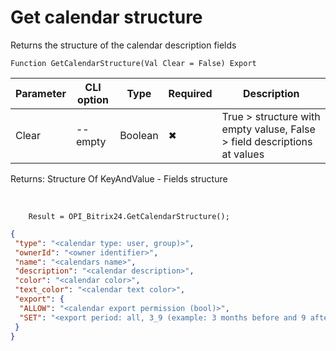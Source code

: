 ﻿---
sidebar_position: 10
---


# Get calendar structure
 Returns the structure of the calendar description fields



`Function GetCalendarStructure(Val Clear = False) Export`

  | Parameter | CLI option | Type | Required | Description |
  |-|-|-|-|-|
  | Clear | --empty | Boolean | &#x2716; | True > structure with empty valuse, False > field descriptions at values |

  
  Returns:  Structure Of KeyAndValue - Fields structure

<br/>




```bsl title="1C:Enterprise/OneScript code example"
    Result = OPI_Bitrix24.GetCalendarStructure();
```
 



```json title="Result"
{
 "type": "<calendar type: user, group)>",
 "ownerId": "<owner identifier>",
 "name": "<calendars name>",
 "description": "<calendar description>",
 "color": "<calendar color>",
 "text_color": "<calendar text color>",
 "export": {
  "ALLOW": "<calendar export permission (bool)>",
  "SET": "<export period: all, 3_9 (example: 3 months before and 9 after)>"
 }
}
```

